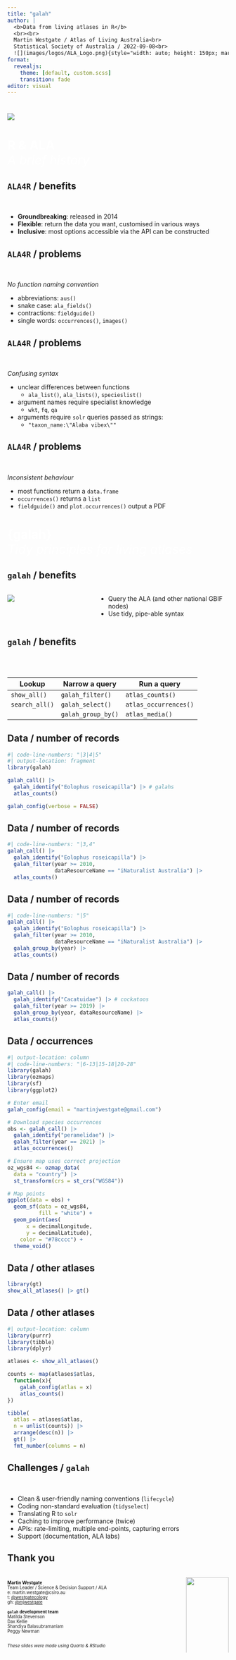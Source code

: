 ```yaml
---
title: "galah"
author: |
  <b>Data from living atlases in R</b>
  <br><br>
  Martin Westgate / Atlas of Living Australia<br>
  Statistical Society of Australia / 2022-09-08<br>
  ![](images/logos/ALA_Logo.png){style="width: auto; height: 150px; margin-top: 80px; padding-left: 20px; padding-right: 20px"} ![](images/logos/NCRIS_logo.png){style="width: auto; height: 150px; margin-top: 80px; padding-left: 20px; padding-right: 20px"} ![](images/logos/CSIRO_logo.png){style="width: auto; height: 150px; margin-top: 80px; padding-left: 20px; padding-right: 20px"} 
format: 
  revealjs: 
    theme: [default, custom.scss] 
    transition: fade
editor: visual
---
```


# 

![](images/ALA-homepage.png){fig-align="center"}

#  {background-color="#f5b2d0" auto-animate="true"}

::: {style="color: #ffffff; font-size: 200%"}
<b>R & ALA</b><br><em>A brief history</em>
:::

## `ALA4R` / benefits

<br>

-   <b>Groundbreaking</b>: released in 2014
-   <b>Flexible</b>: return the data you want, customised in various ways
-   <b>Inclusive</b>: most options accessible via the API can be constructed

## `ALA4R` / problems

<br>

<em>No function naming convention</em>

-   abbreviations: `aus()`
-   snake case: `ala_fields()`
-   contractions: `fieldguide()`
-   single words: `occurrences()`, `images()`

## `ALA4R` / problems

<br>

<em>Confusing syntax</em>

-   unclear differences between functions
    -   `ala_list()`, `ala_lists()`, `specieslist()`
-   argument names require specialist knowledge
    -   `wkt`, `fq`, `qa`
-   arguments require `solr` queries passed as strings:
    -   `"taxon_name:\"Alaba vibex\""`

## `ALA4R` / problems

<br>

<em>Inconsistent behaviour</em>

-   most functions return a `data.frame`
-   `occurrences()` returns a `list`
-   `fieldguide()` and `plot.occurrences()` output a PDF

#  {background-color="#f5b2d0" auto-animate="true"}

::: {style="color: #ffffff; font-size: 200%"}
<b>{galah}</b><br><em>Tidy principles for living atlases</em>
:::

## `galah` / benefits {auto-animate="true"}

::: columns
::: {.column width="30%"}
![](images/logos/galah_logo.png)
:::

::: {.column width="70%" style="margin-left:50px;"}
-   Query the ALA (and other national GBIF nodes)
-   Use tidy, pipe-able syntax
:::
:::

## `galah` / benefits

<br> <br>

::: {style="font-size: 80%;"}
| Lookup         | Narrow a query     | Run a query           |
|----------------|--------------------|-----------------------|
| `show_all()`   | `galah_filter()`   | `atlas_counts()`      |
| `search_all()` | `galah_select()`   | `atlas_occurrences()` |
|                | `galah_group_by()` | `atlas_media()`       |
:::

## Data / number of records {auto-animate="true" transition-speed="fast"}

```r
#| code-line-numbers: "|3|4|5"
#| output-location: fragment
library(galah)

galah_call() |>
  galah_identify("Eolophus roseicapilla") |> # galahs
  atlas_counts()
```

```r
galah_config(verbose = FALSE)
```

## Data / number of records {auto-animate="true" transition-speed="fast"}

```r
#| code-line-numbers: "|3,4"
galah_call() |>
  galah_identify("Eolophus roseicapilla") |>
  galah_filter(year >= 2010,
               dataResourceName == "iNaturalist Australia") |>
  atlas_counts()
```

## Data / number of records {auto-animate="true" transition-speed="fast"}

```r
#| code-line-numbers: "|5"
galah_call() |>
  galah_identify("Eolophus roseicapilla") |>
  galah_filter(year >= 2010,
               dataResourceName == "iNaturalist Australia") |>
  galah_group_by(year) |>
  atlas_counts()
```

## Data / number of records {auto-animate="true" transition-speed="fast"}

```r
galah_call() |>
  galah_identify("Cacatuidae") |> # cockatoos
  galah_filter(year >= 2019) |>
  galah_group_by(year, dataResourceName) |>
  atlas_counts()
```

## Data / occurrences

```r
#| output-location: column
#| code-line-numbers: "|6-13|15-18|20-28"
library(galah)
library(ozmaps)
library(sf)
library(ggplot2)

# Enter email
galah_config(email = "martinjwestgate@gmail.com")

# Download species occurrences
obs <- galah_call() |>
  galah_identify("peramelidae") |>
  galah_filter(year == 2021) |>
  atlas_occurrences()

# Ensure map uses correct projection
oz_wgs84 <- ozmap_data(
  data = "country") |>
  st_transform(crs = st_crs("WGS84"))

# Map points
ggplot(data = obs) + 
  geom_sf(data = oz_wgs84, 
          fill = "white") +
  geom_point(aes(
      x = decimalLongitude,
      y = decimalLatitude), 
    color = "#78cccc") +
  theme_void()
```

## Data / other atlases

```r
library(gt)
show_all_atlases() |> gt()
```

## Data / other atlases

```r
#| output-location: column
library(purrr)
library(tibble)
library(dplyr)

atlases <- show_all_atlases()

counts <- map(atlases$atlas, 
  function(x){
    galah_config(atlas = x)
    atlas_counts()
})

tibble(
  atlas = atlases$atlas, 
  n = unlist(counts)) |> 
  arrange(desc(n)) |>
  gt() |> 
  fmt_number(columns = n)
```

## Challenges / `galah`

<br>

-   Clean & user-friendly naming conventions (`lifecycle`)
-   Coding non-standard evaluation (`tidyselect`)
-   Translating R to `solr`
-   Caching to improve performance (twice)
-   APIs: rate-limiting, multiple end-points, capturing errors
-   Support (documentation, ALA labs)

## Thank you

::: columns
::: {.column width="80%"}
::: {style="font-size: 70%;"}
<br> <b>Martin Westgate</b><br> Team Leader / Science & Decision Support / ALA<br> e: martin.westgate\@csiro.au<br> t: [\@westgatecology](https://twitter.com/westgatecology)<br> gh: [\@mjwestgate](https://github.com/mjwestgate) <br> <br> <b>`galah` development team</b><br> Matilda Stevenson<br> Dax Kellie<br> Shandiya Balasubramaniam<br> Peggy Newman<br> <br> <br> <em>These slides were made using Quarto & RStudio</em>
:::
:::

::: {.column width="20%"}
![](images/logos/ALA_Logo.png){style="width: 100%; height: auto"}<br> ![](images/logos/NCRIS_logo.png){style="width: 100%; height: auto"}<br> ![](images/logos/CSIRO_logo.png){style="width: 100%; height: auto"}
:::
:::
